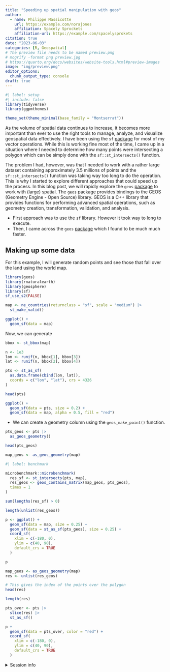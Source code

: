 ```yaml
---
title: "Speeding up spatial manipulation with geos"
author:
  - name: Philippe Massicotte 
    url: https://example.com/norajones
    affiliation: Spacely Sprockets
    affiliation-url: https://example.com/spacelysprokets
citation: true
date: "2023-06-03"
categories: [R, Geospatial]
# The preview file needs to be named preview.png
# mogrify -format png preview.jpg
# https://quarto.org/docs/websites/website-tools.html#preview-images
image: "img/preview.png" 
editor_options: 
  chunk_output_type: console
draft: true
---
```


```r
#| label: setup
#| include: false
library(tidyverse)
library(ggpmthemes)

theme_set(theme_minimal(base_family = "Montserrat"))
```

<!-- ![Let's crop something! Photo by <a href="https://unsplash.com/@rozetsky?utm_source=unsplash&utm_medium=referral&utm_content=creditCopyText">Ant Rozetsky</a> on <a href="https://unsplash.com/s/photos/crop?utm_source=unsplash&utm_medium=referral&utm_content=creditCopyText">Unsplash</a>](img/preview.png){fig-alt="Close up on a grain field" fig-align="center"} -->

As the volume of spatial data continues to increase, it becomes more important than ever to use the right tools to manage, analyze, and visualize geospatial data effectively. I have been using the `sf` [package](https://r-spatial.github.io/sf/) for most of my vector operations. While this is working fine most of the time, I came up in a situation where I needed to determine how many points were intersecting a polygon which can be simply done with the `sf::st_intersects()` function. 

The problem I had, however, was that I needed to work with a rather large dataset containing approximately 3.5 millions of points and the `sf::st_intersects()` function was taking way too long to do the operation. This is why I started to explore different approaches that could speed up the process. In this blog post, we will rapidly explore the `geos` [package](https://github.com/paleolimbot/geos/) to work with (large) spatial. The `geos` package provides bindings to the GEOS (Geometry Engine - Open Source) library. GEOS is a C++ library that provides functions for performing advanced spatial operations, such as geometry creation, transformation, validation, and analysis.

- First approach was to use the `sf` library. However it took way to long to execute.
- Then, I came across the `geos` [package](https://github.com/paleolimbot/geos/) which I found to be much much faster.

## Making up some data

For this example, I will generate random points and see those that fall over the land using the world map.

```r
library(geos)
library(rnaturalearth)
library(geosphere)
library(sf)
sf_use_s2(FALSE)

map <- ne_countries(returnclass = "sf", scale = "medium") |>
  st_make_valid()

ggplot() +
  geom_sf(data = map)
```

Now, we can generate 

```r

bbox <- st_bbox(map)

n <- 1e3
lon <- runif(n, bbox[1], bbox[3])
lat <- runif(n, bbox[2], bbox[4])

pts <- st_as_sf(
  as.data.frame(cbind(lon, lat)),
  coords = c("lon", "lat"), crs = 4326
)

head(pts)

ggplot() +
  geom_sf(data = pts, size = 0.2) +
  geom_sf(data = map, alpha = 0.5, fill = "red")

```

- We can create a geometry column using the `geos_make_point()` function.

```r
pts_geos <- pts |>
  as_geos_geometry()

head(pts_geos)

map_geos <- as_geos_geometry(map)

```

```r
#| label: benchmark

microbenchmark::microbenchmark(
  res_sf <- st_intersects(pts, map),
  res_geos <- geos_contains_matrix(map_geos, pts_geos),
  times = 1
)

sum(lengths(res_sf) > 0)

length(unlist(res_geos))

```

```r
p <- ggplot() +
  geom_sf(data = map, size = 0.25) +
  geom_sf(data = st_as_sf(pts_geos), size = 0.25) +
  coord_sf(
    xlim = c(-180, 0),
    ylim = c(40, 90),
    default_crs = TRUE
  )

p

map_geos <- as_geos_geometry(map)
res <- unlist(res_geos)

# This gives the index of the points over the polygon
head(res)

length(res)

pts_over <- pts |>
  slice(res) |>
  st_as_sf()

p +
  geom_sf(data = pts_over, color = "red") +
  coord_sf(
    xlim = c(-180, 0),
    ylim = c(40, 90),
    default_crs = TRUE
  )

```

<details>
  
<summary>Session info</summary>

```r
## Reproducibility info
options(width = 120)
devtools::session_info()
```

</details>

